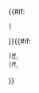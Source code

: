 {{#if:{{{1|}}}
 |{{{1}}}&nbsp;
}}{{#if:{{{link|}}}
 |[[太阳质量|<i>M</i><sub>&#x2609;</sub>]]
 |<i>M</i><sub>&#x2609;</sub>
}}<noinclude>
{{documentation}}
</noinclude>